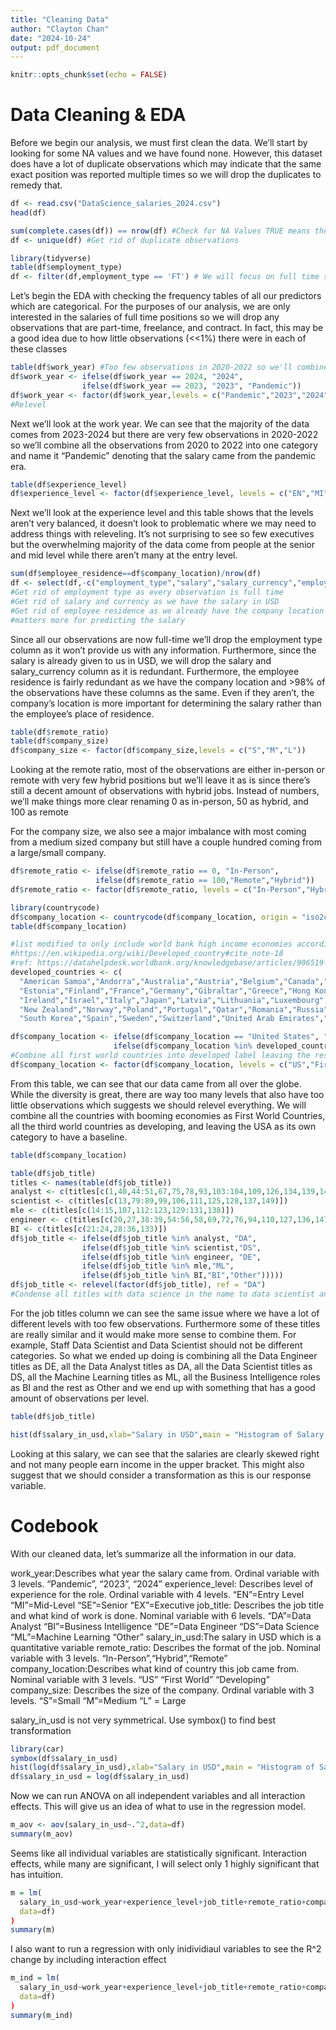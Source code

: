 ---
title: "Cleaning Data"
author: "Clayton Chan"
date: "2024-10-24"
output: pdf_document
---

```{r setup, include=FALSE}
knitr::opts_chunk$set(echo = FALSE)
```

# Data Cleaning & EDA

Before we begin our analysis, we must first clean the data. We'll start by looking for some NA values and we have found none. However, this dataset does have a lot of duplicate observations which may indicate that the same exact position was reported multiple times so we will drop the duplicates to remedy that.


```{r}
df <- read.csv("DataScience_salaries_2024.csv")
head(df)
```
```{r}
sum(complete.cases(df)) == nrow(df) #Check for NA Values TRUE means there is none
df <- unique(df) #Get rid of duplicate observations 
```



```{r}
library(tidyverse)
table(df$employment_type)
df <- filter(df,employment_type == 'FT') # We will focus on full time salaries
```

Let's begin the EDA with checking the frequency tables of all our predictors which are categorical.
For the purposes of our analysis, we are only interested in the salaries of full time positions so we will drop any observations that are part-time, freelance, and contract. In fact, this may be a good idea due to how little observations (<<1%) there were in each of these classes


```{r}
table(df$work_year) #Too few observations in 2020-2022 so we'll combine them into "Pandemic Era"
df$work_year <- ifelse(df$work_year == 2024, "2024",
                ifelse(df$work_year == 2023, "2023", "Pandemic"))
df$work_year <- factor(df$work_year,levels = c("Pandemic","2023","2024"))
#Relevel
```
Next we'll look at the work year. We can see that the majority of the data comes from 2023-2024 but there are very few observations in 2020-2022 so we'll combine all the observations from 2020 to 2022 into one category and name it "Pandemic" denoting that the salary came from the pandemic era.


```{r}
table(df$experience_level)
df$experience_level <- factor(df$experience_level, levels = c("EN","MI","SE","EX")) #Relevel
```
Next we'll look at the experience level and this table shows that the levels aren't very balanced, it doesn't look to problematic where we may need to address things with releveling. It's not surprising to see so few executives but the overwhelming majority of the data come from people at the senior and mid level while there aren't many at the entry level.


```{r}
sum(df$employee_residence==df$company_location)/nrow(df)
df <- select(df,-c("employment_type","salary","salary_currency","employee_residence"))
#Get rid of employment type as every observation is full time
#Get rid of salary and currency as we have the salary in USD
#Get rid of employee residence as we already have the company location and the company location 
#matters more for predicting the salary

```

Since all our observations are now full-time we'll drop the employment type column as it won't provide us with any information. Furthermore, since the salary is already given to us in USD, we will drop the salary and salary_currency column as it is redundant. Furthermore, the employee residence is fairly redundant as we have the company location and >98% of the observations have these columns as the same. Even if they aren't, the company's location is more important for determining the salary rather than the employee's place of residence.


```{r}
table(df$remote_ratio)
table(df$company_size)
df$company_size <- factor(df$company_size,levels = c("S","M","L"))
```
Looking at the remote ratio, most of the observations are either in-person or remote with very few hybrid positions but we'll leave it as is since there's still a decent amount of observations with hybrid jobs. Instead of numbers, we'll make things more clear renaming 0 as in-person, 50 as hybrid, and 100 as remote

For the company size, we also see a major imbalance with most coming from a medium sized company but still have a couple hundred coming from a large/small company.


```{r}
df$remote_ratio <- ifelse(df$remote_ratio == 0, "In-Person",
                   ifelse(df$remote_ratio == 100,"Remote","Hybrid"))
df$remote_ratio <- factor(df$remote_ratio, levels = c("In-Person","Hybrid","Remote"))
```

```{r}
library(countrycode)
df$company_location <- countrycode(df$company_location, origin = "iso2c", destination = "country.name")
table(df$company_location)

#list modified to only include world bank high income economies according to
#https://en.wikipedia.org/wiki/Developed_country#cite_note-18
#ref: https://datahelpdesk.worldbank.org/knowledgebase/articles/906519-world-bank-country-and-lending-groups
developed_countries <- c(
  "American Samoa","Andorra","Australia","Austria","Belgium","Canada","Chile","Croatia","Czechia","Denmark",
  "Estonia","Finland","France","Germany","Gibraltar","Greece","Hong Kong SAR China",
  "Ireland","Israel","Italy","Japan","Latvia","Lithuania","Luxembourg","Malta","Netherlands",
  "New Zealand","Norway","Poland","Portugal","Qatar","Romania","Russia","Saudi Arabia","Singapore","Slovenia",
  "South Korea","Spain","Sweden","Switzerland","United Arab Emirates","United Kingdom")

df$company_location <- ifelse(df$company_location == "United States", "US",
                       ifelse(df$company_location %in% developed_countries,"First World","Developing"))
#Combine all first world countries into developed label leaving the rest as the developing countries
df$company_location <- factor(df$company_location, levels = c("US","First World","Developing"))
```
From this table, we can see that our data came from all over the globe. While the diversity is great, there are way too many levels that also have too little observations which suggests we should relevel everything. We will combine all the countries with booming economies as First World Countries, all the third world countries as developing, and leaving the USA as its own category to have a baseline.

```{r}
table(df$company_location)
```


```{r}
table(df$job_title)
titles <- names(table(df$job_title))
analyst <- c(titles[c(1,40,44:51,67,75,78,93,103:104,109,126,134,139,148)])
scientist <- c(titles[c(13,79:89,99,106,111,125,128,137,149)])
mle <- c(titles[c(14:15,107,112:123,129:131,138)])
engineer <- c(titles[c(20,27,38:39,54:56,58,69,72,76,94,110,127,136,147,150)])
BI <- c(titles[c(21:24,28:36,133)])
df$job_title <- ifelse(df$job_title %in% analyst, "DA",
                ifelse(df$job_title %in% scientist,"DS",
                ifelse(df$job_title %in% engineer, "DE",
                ifelse(df$job_title %in% mle,"ML",
                ifelse(df$job_title %in% BI,"BI","Other")))))
df$job_title <- relevel(factor(df$job_title), ref = "DA")
#Condense all titles with data science in the name to data scientist and repeat for analysts, MLE and etc
```
For the job titles column we can see the same issue where we have a lot of different levels with too few observations. Furthermore some of these titles are really similar and it would make more sense to combine them. For example, Staff Data Scientist and Data Scientist should not be different categories. So what we ended up doing is combining all the Data Engineer titles as DE, all the Data Analyst titles as DA, all the Data Scientist titles as DS, all the Machine Learning titles as ML, all the Business Intelligence roles as BI and the rest as Other and we end up with something that has a good amount of observations per level.


```{r}
table(df$job_title)
```

```{r}
hist(df$salary_in_usd,xlab="Salary in USD",main = "Histogram of Salary in USD")
```
Looking at this salary, we can see that the salaries are clearly skewed right and not many people earn income in the upper bracket. This might also suggest that we should consider a transformation as this is our response variable.

# Codebook

With our cleaned data, let's summarize all the information in our data. \newline

work_year:Describes what year the salary came from. Ordinal variable with 3 levels. "Pandemic", "2023", "2024" \newline
experience_level: Describes level of experience for the role. Ordinal variable with 4 levels. "EN"=Entry Level "MI"=Mid-Level "SE"=Senior "EX"=Executive \newline
job_title: Describes the job title and what kind of work is done. Nominal variable with 6 levels. "DA"=Data Analyst "BI"=Business Intelligence "DE"=Data Engineer "DS"=Data Science "ML"=Machine Learning "Other" \newline
salary_in_usd:The salary in USD which is a quantitative variable \newline
remote_ratio: Describes the format of the job. Nominal variable with 3 levels. "In-Person","Hybrid","Remote"\newline
company_location:Describes what kind of country this job came from. Nominal variable with 3 levels. "US" "First World" "Developing"\newline
company_size: Describes the size of the company. Ordinal variable with 3 levels. "S"=Small "M"=Medium "L" = Large

salary_in_usd is not very symmetrical. Use symbox() to find best transformation
```{r}
library(car)
symbox(df$salary_in_usd)
hist(log(df$salary_in_usd),xlab="Salary in USD",main = "Histogram of Salary in USD")
df$salary_in_usd = log(df$salary_in_usd)
```
Now we can run ANOVA on all independent variables and all interaction effects.
This will give us an idea of what to use in the regression model.
```{r}
m_aov <- aov(salary_in_usd~.^2,data=df)
summary(m_aov)
```
Seems like all individual variables are statistically significant.
Interaction effects, while many are significant, I will select only 1 highly significant that has intuition.
```{r}
m = lm(
  salary_in_usd~work_year+experience_level+job_title+remote_ratio+company_location+company_size+experience_level*company_location,
  data=df)
)
summary(m)
```
I also want to run a regression with only inidividiaul variables to see the R^2 change by including interaction effect
```{r}
m_ind = lm(
  salary_in_usd~work_year+experience_level+job_title+remote_ratio+company_location+company_size,
  data=df)
)
summary(m_ind)
```


